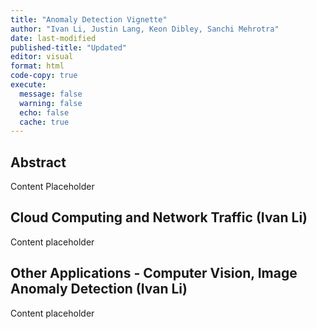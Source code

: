 ---
title: "Anomaly Detection Vignette"
author: "Ivan Li, Justin Lang, Keon Dibley, Sanchi Mehrotra"
date: last-modified
published-title: "Updated"
editor: visual
format: html
code-copy: true
execute:
  message: false
  warning: false
  echo: false
  cache: true
---

## Abstract

Content Placeholder

## Cloud Computing and Network Traffic (Ivan Li)

Content placeholder

## Other Applications - Computer Vision, Image Anomaly Detection (Ivan Li)

Content placeholder
